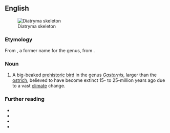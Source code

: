 {{also|Diatryma}}

==English==
[[Image:Gastornis.jpg|thumb|Diatryma skeleton]]

===Etymology===
From {{bor|en|mul|-}} {{taxlink|Diatryma|genus|noshow=1}}, a former name for the genus, from {{der|en|grc|διατρήμα||canoe}}.

===Noun===
{{en-noun}}

# A big-beaked [[prehistoric]] [[bird]] in the genus ''[[Gastornis]]'', larger than the [[ostrich]], believed to have become extinct 15- to 25-million years ago due to a vast [[climate]] change.

===Further reading===
* {{pedia|Gastornis}}
* {{specieslite|Gastornis}}
* {{comcatlite|Gastornis}}
* {{R:Fossilworks|39556|Diatryma}}